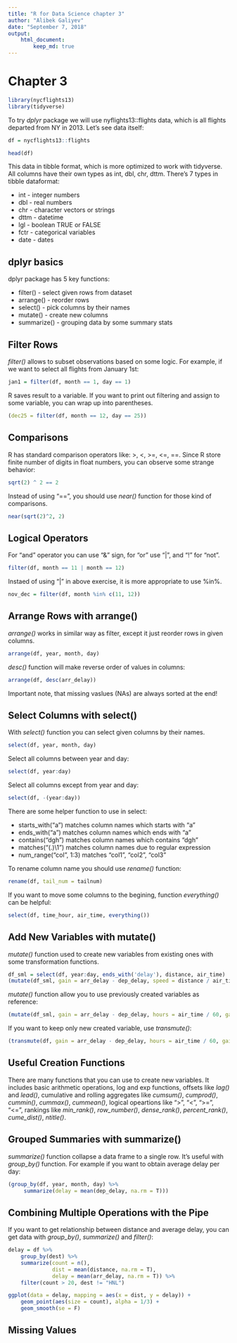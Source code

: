 ```yaml
---
title: "R for Data Science chapter 3"
author: "Alibek Galiyev"
date: "September 7, 2018"
output:
    html_document:
        keep_md: true
---
```


# Chapter 3

```r
library(nycflights13)
library(tidyverse)
```

To try _dplyr_ package we will use nyflights13::flights data, which is all flights departed from NY in 2013. 
Let's see data itself:

```r
df = nycflights13::flights

head(df)
```

This data in tibble format, which is more optimized to work with tidyverse. All columns have their own 
types as int, dbl, chr, dttm. There's 7 types in tibble dataformat:

* int - integer numbers
* dbl - real numbers
* chr - character vectors or strings
* dttm - datetime
* lgl - boolean TRUE or FALSE
* fctr - categorical variables
* date - dates

## dplyr basics
dplyr package has 5 key functions:

* filter() - select given rows from dataset
* arrange() - reorder rows
* select() - pick columns by their names
* mutate() - create new columns
* summarize() - grouping data by some summary stats

## Filter Rows
*filter()* allows to subset observations based on some logic. For example, if we want to select all 
flights from January 1st:

```r
jan1 = filter(df, month == 1, day == 1)
```

R saves result to a variable. If you want to print out filtering and assign to some variable, you can wrap 
up into parentheses.

```r
(dec25 = filter(df, month == 12, day == 25))
```


## Comparisons
R has standard comparison operators like: >, <, >=, <=, ==. Since R store finite number of digits in float 
numbers, you can observe some strange behavior:

```r
sqrt(2) ^ 2 == 2
```

Instead of using "==", you should use _near()_ function for those kind of comparisons.

```r
near(sqrt(2)^2, 2)
```


## Logical Operators
For "and" operator you can use "&" sign, for "or" use "|", and "!" for "not".

```r
filter(df, month == 11 | month == 12)
```

Instaed of using "|" in above exercise, it is more appropriate to use %in%.

```r
nov_dec = filter(df, month %in% c(11, 12))
```


## Arrange Rows with arrange()
_arrange()_ works in similar way as filter, except it just reorder rows in given columns.

```r
arrange(df, year, month, day)
```

_desc()_ function will make reverse order of values in columns:

```r
arrange(df, desc(arr_delay))
```

Important note, that missing vaslues (NAs) are always sorted at the end!


## Select Columns with select()
With _select()_ function you can select given columns by their names.

```r
select(df, year, month, day)
```

Select all columns between year and day:
```r
select(df, year:day)
```

Select all columns except from year and day:

```r
select(df, -(year:day))
```

There are some helper function to use in select:

- starts_with("a") matches column names which starts with "a"
- ends_with("a") matches column names which ends with "a"
- contains("dgh") matches column names which contains "dgh"
- matches("(.)\\1") matches column names due to regular expression
- num_range("col", 1:3) matches "col1", "col2", "col3"

To rename column name you should use _rename()_ function:

```r
rename(df, tail_num = tailnum)
```

If you want to move some columns to the begining, function _everything()_ can be helpful:

```r
select(df, time_hour, air_time, everything())
```


## Add New Variables with mutate()
_mutate()_ function used to create new variables from existing ones with some transformation functions. 

```r
df_sml = select(df, year:day, ends_with('delay'), distance, air_time)
(mutate(df_sml, gain = arr_delay - dep_delay, speed = distance / air_time * 60))
```

*mutate()* function allow you to use previously created variables as reference:

```r
(mutate(df_sml, gain = arr_delay - dep_delay, hours = air_time / 60, gain_per_hour = gain / hours))
```

If you want to keep only new created variable, use _transmute()_:

```r
(transmute(df, gain = arr_delay - dep_delay, hours = air_time / 60, gain_per_hour = gain / hours))
```

## Useful Creation Functions
There are many functions that you can use to create new variables. It includes basic arithmetic operations, 
log and exp functions, offsets like _lag()_ and _lead()_, cumulative and rolling aggregates like _cumsum()_, 
_cumprod()_, _cummin()_, _cummax()_, _cummean()_, logical opeartions like ">", "<", ">=", "<=", rankings 
like *min_rank()*, *row_number()*, *dense_rank()*, *percent_rank()*, *cume_dist()*, *ntitle()*. 


## Grouped Summaries with summarize()
*summarize()* function collapse a data frame to a single row. It's useful with *group_by()* function. For 
example if you want to obtain average delay per day:

```r
(group_by(df, year, month, day) %>%
     summarize(delay = mean(dep_delay, na.rm = T)))
```


## Combining Multiple Operations with the Pipe
If you want to get relationship between distance and average delay, you can get data with *group_by()*, 
*summarize()* and *filter()*:

```r
delay = df %>%
    group_by(dest) %>%
    summarize(count = n(),
              dist = mean(distance, na.rm = T),
              delay = mean(arr_delay, na.rm = T)) %>%
    filter(count > 20, dest != "HNL")

ggplot(data = delay, mapping = aes(x = dist, y = delay)) + 
    geom_point(aes(size = count), alpha = 1/3) + 
    geom_smooth(se = F)
```


## Missing Values






































